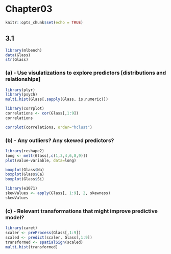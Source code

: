 # Chapter03

```r
knitr::opts_chunk$set(echo = TRUE)
```

## 3.1

```r
library(mlbench)
data(Glass)
str(Glass)
```

### (a) - Use visulatizations to explore predictors [distributions and relationships]

```r
library(plyr)
library(psych)
multi.hist(Glass[,sapply(Glass, is.numeric)])

library(corrplot)
correlations <- cor(Glass[,1:9])
correlations

corrplot(correlations, order="hclust")
```

### (b) - Any outliers?  Any skewed predictors?

```r
library(reshape2)
long <- melt(Glass[,c(1,3,4,6,8,9)])
plot(value~variable, data=long)

boxplot(Glass$Na)
boxplot(Glass$Ca)
boxplot(Glass$Si)

library(e1071)
skewValues <- apply(Glass[, 1:9], 2, skewness)
skewValues
```

### (c) - Relevant transformations that might improve predictive model?

```r
library(caret)
scaler <- preProcess(Glass[,1:9])
scaled <- predict(scaler, Glass[,1:9])
transformed <- spatialSign(scaled)
multi.hist(transformed)
```
